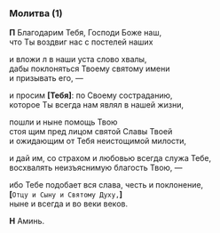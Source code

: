 ### Молитва (1)

**П** Благодарим Тебя, Господи Боже наш,  
что Ты воздвиг нас с постелей наших

и вложи л в наши уста слово хвалы,  
дабы поклоняться Твоему святому имени  
и призывать его, —

и просим **[**Тебя**]**: по Своему состраданию,  
которое Ты всегда нам являл в нашей жизни,

пошли и ныне помощь Твою  
стоя щим пред лицом святой Cлавы Твоей  
и ожидающим от Тебя неистощимой милости,

и дай им, со страхом и любовью всегда служа Тебе,  
восхвалять неизъяснимую благость Твою, —

ибо Тебе подобает вся слава, честь и поклонение,  
**[**`Отцу и Сыну и Святому Духу,`**]**  
ныне и всегда и во веки веков.

**Н** Аминь.
